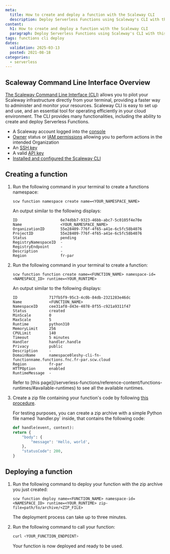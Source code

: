 ```yaml
---
meta:
  title: How to create and deploy a function with the Scaleway CLI
  description: Deploy Serverless Functions using Scaleway's CLI with this detailed guide.
content:
  h1: How to create and deploy a function with the Scaleway CLI
  paragraph: Deploy Serverless Functions using Scaleway's CLI with this detailed guide.
tags: functions cli deploy
dates:
  validation: 2025-03-13
  posted: 2021-08-18
categories:
  - serverless
---
```


## Scaleway Command Line Interface Overview

[The Scaleway Command Line Interface (CLI)](https://github.com/scaleway/scaleway-cli) allows you to pilot your Scaleway infrastructure directly from your terminal, providing a faster way to administer and monitor your resources. Scaleway CLI is easy to set up and use, and an essential tool for operating efficiently in your cloud environment. The CLI provides many functionalities, including the ability to create and deploy Serverless Functions.

<Macro id="requirements" />

- A Scaleway account logged into the [console](https://console.scaleway.com)
- [Owner](/iam/concepts/#owner) status or [IAM permissions](/iam/concepts/#permission) allowing you to perform actions in the intended Organization
- An [SSH key](/organizations-and-projects/how-to/create-ssh-key/)
- A valid [API key](/iam/how-to/create-api-keys/)
- [Installed and configured the Scaleway CLI](/scaleway-cli/quickstart/)

## Creating a function

1. Run the following command in your terminal to create a functions namespace:

    ```
    scw function namespace create name=<YOUR_NAMESPACE_NAME>
    ```

    An output similar to the following displays:

    ```
    ID                   6e74dbb7-9323-46bb-abc7-5c0105f4e70e
    Name                 <YOUR_NAMESPACE_NAME>
    OrganizationID       55e28409-776f-4f65-a41e-6c5fc58b4076
    ProjectID            55e28409-776f-4f65-a41e-6c5fc58b4076
    Status               pending
    RegistryNamespaceID  -
    RegistryEndpoint     -
    Description          -
    Region               fr-par
    ```

2. Run the following command in your terminal to create a function:

    ```
    scw function function create name=<FUNCTION_NAME> namespace-id=<NAMESPACE_ID> runtime=<YOUR_RUNTIME>
    ```

      An output similar to the following displays:

      ```
      ID              717fb5f9-95c3-4c0b-84db-2321283e46dc
      Name            <FUNCTION_NAME>
      NamespaceID     cee31af8-d43e-4078-8f55-c921a9311f47
      Status          created
      MinScale        0
      MaxScale        5
      Runtime         python310
      MemoryLimit     256
      CPULimit        140
      Timeout         5 minutes
      Handler         handler.handle
      Privacy         public
      Description     -
      DomainName      namespace0leshy-cli-fn-functionname.functions.fnc.fr-par.scw.cloud
      Region          fr-par
      HTTPOption      enabled
      RuntimeMessage  -
      ```

    <Message type="tip">
      Refer to [this page](/serverless-functions/reference-content/functions-runtimes/#available-runtimes) to see all the available runtimes.
    </Message>

3. Create a zip file containing your function's code by following [this procedure](/serverless-functions/how-to/package-function-dependencies-in-zip/).

    <Message type="note">
      For testing purposes, you can create a zip archive with a simple Python file named `handler.py` inside, that contains the following code:

      ```python
      def handle(event, context):
      return {
          "body": {
              "message": 'Hello, world',
          },
          "statusCode": 200,
      }
      ```
    </Message>

## Deploying a function

1. Run the following command to deploy your function with the zip archive you just created:

    ```
    scw function deploy name=<FUNCTION_NAME> namespace-id=<NAMESPACE_ID> runtime=<YOUR_RUNTIME> zip-file=path/to/archive/<ZIP_FILE>
    ```

    The deployment process can take up to three minutes.

2. Run the following command to call your function:

    ```bash
    curl <YOUR_FUNCTION_ENDPOINT>
    ```

    Your function is now deployed and ready to be used.